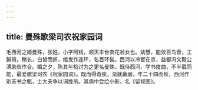 ```yaml
---
---
---
```

title: 曼殊歌梁司农祝家园词
---



毛西河之姬曼殊，张姓，小字阿钱，顺天丰台卖花翁女也。幼慧，能效百鸟音，工鍼黹。稍长，白皙而妍，绾发作连环，名百环髻。西河以冷宦在京，益都冯文毅公溥助赀作合。婚之夕，陈其年检讨为之更名曼殊。既侍西河，学书度曲，不半载而能，最爱歌梁司农《祝家园词》。既而得奇疾，渐就羸弱，年二十四而殀，西河作别志书之甎，士大夫争以词挽吊。其病中尝绘小影，名《留视图》。